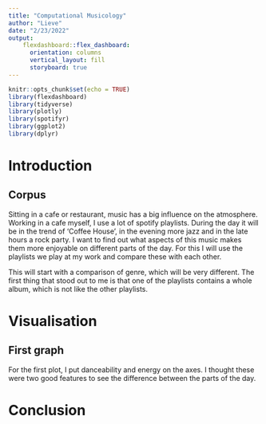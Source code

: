 ```yaml
---
title: "Computational Musicology"
author: "Lieve"
date: "2/23/2022"
output:
    flexdashboard::flex_dashboard:
      orientation: columns
      vertical_layout: fill
      storyboard: true
---
```


```r
knitr::opts_chunk$set(echo = TRUE)
library(flexdashboard)
library(tidyverse)
library(plotly)
library(spotifyr)
library(ggplot2)
library(dplyr)
```



# Introduction

## Corpus
Sitting in a cafe or restaurant, music has a big influence on the atmosphere. Working in a cafe myself, I use a lot of spotify playlists. During the day it will be in the trend of 'Coffee House', in the evening more jazz and in the late hours a rock party. I want to find out what aspects of this music makes them more enjoyable on different parts of the day. For this I will use the playlists we play at my work and compare these with each other.

This will start with a comparison of genre, which will be very different. The first thing that stood out to me is that one of the playlists contains a whole album, which is not like the other playlists.

# Visualisation

## First graph
For the first plot, I put danceability and energy on the axes. I thought these were two good features to see the difference between the parts of the day.




# Conclusion

